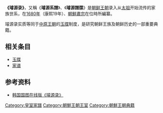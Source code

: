 {{expand|time=2016-05-21T16:10:19+00:00}}
{{refimprove|time=2016-05-21T16:10:19+00:00}}
{{小作品}}

'''《璿源录》'''，又稱《'''璿源系譜'''》、《'''璿源譜牒'''》是[[朝鲜王朝|朝鲜王朝]]录入从[[太祖|太祖]]开始流传的家族世系，在[[1680年|1680年]]（康熙19年）、[[朝鮮肅宗|朝鮮肅宗]]在位時所編纂。

璿源录实质等同于[[中原王朝|中原王朝]]的[[玉牒|玉牒]]制度，是研究朝鲜王族及朝鲜历史的一部重要典籍。

== 相关条目 ==
* [[玉牒|玉牒]]
* [[家谱|家谱]]

== 参考资料 ==
* [https://web.archive.org/web/20131004223554/http://royal.kostma.net/Ge/MainTree 韩国国图在线版《璿源录》 ]

[[Category:皇室家譜|Category:皇室家譜]]
[[Category:朝鮮王朝王室|Category:朝鮮王朝王室]]
[[Category:朝鮮王朝典籍|Category:朝鮮王朝典籍]]